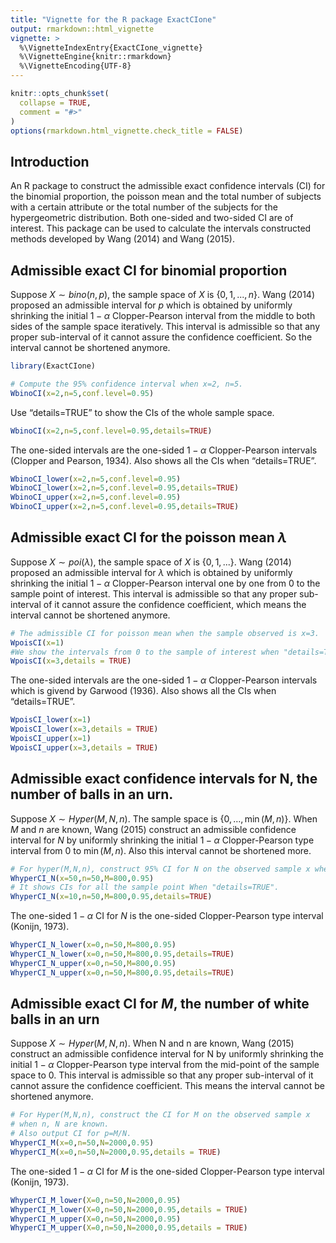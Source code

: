 ```yaml
---
title: "Vignette for the R package ExactCIone"
output: rmarkdown::html_vignette
vignette: >
  %\VignetteIndexEntry{ExactCIone_vignette}
  %\VignetteEngine{knitr::rmarkdown}
  %\VignetteEncoding{UTF-8}
---
```


```r
knitr::opts_chunk$set(
  collapse = TRUE,
  comment = "#>"
)
options(rmarkdown.html_vignette.check_title = FALSE)
```

## Introduction
An R package to construct the admissible exact confidence intervals (CI) for the binomial proportion, the poisson mean and the total number of subjects with a certain attribute or the total number of the subjects for the hypergeometric distribution. Both one-sided and two-sided CI are of interest. This package can be used to calculate the intervals constructed methods developed by Wang (2014) and Wang (2015).



## Admissible exact CI for binomial proportion 
Suppose $X\sim bino(n,p)$, the sample space of $X$ is $\{0,1,...,n\}$. Wang
(2014) proposed an admissible interval for $p$ which is obtained by uniformly shrinking the initial $1-\alpha$ Clopper-Pearson interval from the middle to both sides of the sample space iteratively. This interval is admissible so that any proper sub-interval of it cannot assure the confidence coefficient. So the interval cannot be shortened anymore.


```r
library(ExactCIone)
```
```r
# Compute the 95% confidence interval when x=2, n=5.
WbinoCI(x=2,n=5,conf.level=0.95)
```
Use "details=TRUE" to show the CIs of the whole sample space.
```r
WbinoCI(x=2,n=5,conf.level=0.95,details=TRUE)
```
The one-sided intervals are the one-sided $1-\alpha$ Clopper-Pearson intervals (Clopper and Pearson, 1934). Also shows all the CIs when "details=TRUE".
```r
WbinoCI_lower(x=2,n=5,conf.level=0.95)
WbinoCI_lower(x=2,n=5,conf.level=0.95,details=TRUE)
WbinoCI_upper(x=2,n=5,conf.level=0.95)
WbinoCI_upper(x=2,n=5,conf.level=0.95,details=TRUE)
```


## Admissible exact CI for the poisson mean $\lambda$
Suppose $X\sim poi(\lambda)$, the sample space of $X$ is $\{0,1,...\}$. Wang (2014) proposed an admissible interval for $\lambda$ which is obtained by uniformly shrinking the initial $1-\alpha$ Clopper-Pearson interval one by one from 0 to the sample point of interest. This interval is admissible so that any proper sub-interval of it cannot assure the confidence coefficient, which means the interval cannot be shortened anymore.

```r
# The admissible CI for poisson mean when the sample observed is x=3. 
WpoisCI(x=1)
#We show the intervals from 0 to the sample of interest when "details=TRUE".
WpoisCI(x=3,details = TRUE)
```
The one-sided intervals are the one-sided $1-\alpha$ Clopper-Pearson intervals which is givend by Garwood (1936). Also shows all the CIs when "details=TRUE".
```r
WpoisCI_lower(x=1)
WpoisCI_lower(x=3,details = TRUE)
WpoisCI_upper(x=1)
WpoisCI_upper(x=3,details = TRUE)
```


## Admissible exact confidence intervals for N, the number of balls in an urn.
Suppose $X\sim Hyper(M,N,n)$. The sample space is $\{0,\ldots,\min(M,n)\}$. When $M$ and $n$ are known, Wang (2015) construct an admissible confidence interval for $N$ by uniformly shrinking the initial $1-\alpha$ Clopper-Pearson type interval from  0 to $\min(M,n)$. Also this interval cannot be shortened more.
```r
# For hyper(M,N,n), construct 95% CI for N on the observed sample x when n,M are known.
WhyperCI_N(x=50,n=50,M=800,0.95)
# It shows CIs for all the sample point When "details=TRUE".
WhyperCI_N(x=10,n=50,M=800,0.95,details=TRUE)
```

The one-sided $1-\alpha$ CI for $N$ is the one-sided Clopper-Pearson type interval (Konijn, 1973).
```r
WhyperCI_N_lower(x=0,n=50,M=800,0.95)
WhyperCI_N_lower(x=0,n=50,M=800,0.95,details=TRUE)
WhyperCI_N_upper(x=0,n=50,M=800,0.95)
WhyperCI_N_upper(x=0,n=50,M=800,0.95,details=TRUE)
```


## Admissible exact CI for $M$, the number of white balls in an urn
Suppose $X\sim Hyper(M,N,n)$. When N and n are known, Wang (2015) construct an admissible confidence interval for N by uniformly shrinking the initial $1-\alpha$ Clopper-Pearson type interval from  the mid-point of the sample space to 0. This interval is admissible so that any proper sub-interval of it cannot assure the confidence coefficient. This means the interval cannot be shortened anymore.
```R
# For Hyper(M,N,n), construct the CI for M on the observed sample x 
# when n, N are known. 
# Also output CI for p=M/N.
WhyperCI_M(x=0,n=50,N=2000,0.95)
WhyperCI_M(x=0,n=50,N=2000,0.95,details = TRUE)
```
The one-sided $1-\alpha$ CI for $M$ is the one-sided Clopper-Pearson type interval (Konijn, 1973).
```R
WhyperCI_M_lower(X=0,n=50,N=2000,0.95)
WhyperCI_M_lower(X=0,n=50,N=2000,0.95,details = TRUE)
WhyperCI_M_upper(X=0,n=50,N=2000,0.95)
WhyperCI_M_upper(X=0,n=50,N=2000,0.95,details = TRUE)

```
